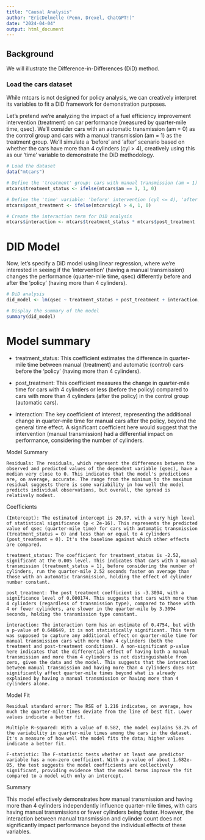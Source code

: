 ```yaml
---
title: "Causal Analysis"
author: "EricDelmelle (Penn, Drexel, ChatGPT!)"
date: "2024-04-04"
output: html_document
---
```

## Background

We will illustrate the Difference-in-Differences (DiD) method. 

### Load the cars dataset
While mtcars is not designed for policy analysis, we can creatively interpret its variables to fit a DiD framework for demonstration purposes.

Let's pretend we're analyzing the impact of a fuel efficiency improvement intervention (treatment) on car performance (measured by quarter-mile time, qsec). We'll consider cars with an automatic transmission (am = 0) as the control group and cars with a manual transmission (am = 1) as the treatment group. We'll simulate a 'before' and 'after' scenario based on whether the cars have more than 4 cylinders (cyl > 4), creatively using this as our 'time' variable to demonstrate the DiD methodology.
```r
# Load the dataset
data("mtcars")

# Define the 'treatment' group: cars with manual transmission (am = 1)
mtcars$treatment_status <- ifelse(mtcars$am == 1, 1, 0)

# Define the 'time' variable: 'before' intervention (cyl <= 4), 'after' intervention (cyl > 4)
mtcars$post_treatment <- ifelse(mtcars$cyl > 4, 1, 0)

# Create the interaction term for DiD analysis
mtcars$interaction <- mtcars$treatment_status * mtcars$post_treatment
```

# DID Model
Now, let's specify a DiD model using linear regression, where we're interested in seeing if the 'intervention' (having a manual transmission) changes the performance (quarter-mile time, qsec) differently before and after the 'policy' (having more than 4 cylinders).
```r
# DiD analysis
did_model <- lm(qsec ~ treatment_status + post_treatment + interaction, data = mtcars)

# Display the summary of the model
summary(did_model)
```
# Model summary
- treatment_status: This coefficient estimates the difference in quarter-mile time between manual (treatment) and automatic (control) cars before the 'policy' (having more than 4 cylinders).

- post_treatment: This coefficient measures the change in quarter-mile time for cars with 4 cylinders or less (before the policy) compared to cars with more than 4 cylinders (after the policy) in the control group (automatic cars).

- interaction: The key coefficient of interest, representing the additional change in quarter-mile time for manual cars after the policy, beyond the general time effect. A significant coefficient here would suggest that the intervention (manual transmission) had a differential impact on performance, considering the number of cylinders.

Model Summary

    Residuals: The residuals, which represent the differences between the observed and predicted values of the dependent variable (qsec), have a median very close to 0. This indicates that the model's predictions are, on average, accurate. The range from the minimum to the maximum residual suggests there is some variability in how well the model predicts individual observations, but overall, the spread is relatively modest.

Coefficients

    (Intercept): The estimated intercept is 20.97, with a very high level of statistical significance (p < 2e-16). This represents the predicted value of qsec (quarter-mile time) for cars with automatic transmission (treatment_status = 0) and less than or equal to 4 cylinders (post_treatment = 0). It's the baseline against which other effects are compared.

    treatment_status: The coefficient for treatment_status is -2.52, significant at the 0.005 level. This indicates that cars with a manual transmission (treatment_status = 1), before considering the number of cylinders, run the quarter-mile 2.52 seconds faster on average than those with an automatic transmission, holding the effect of cylinder number constant.

    post_treatment: The post_treatment coefficient is -3.3094, with a significance level of 0.000174. This suggests that cars with more than 4 cylinders (regardless of transmission type), compared to those with 4 or fewer cylinders, are slower in the quarter-mile by 3.3094 seconds, holding the transmission type constant.

    interaction: The interaction term has an estimate of 0.4754, but with a p-value of 0.648649, it is not statistically significant. This term was supposed to capture any additional effect on quarter-mile time for manual transmission cars with more than 4 cylinders (both the treatment and post-treatment conditions). A non-significant p-value here indicates that the differential effect of having both a manual transmission and more than 4 cylinders is not distinguishable from zero, given the data and the model. This suggests that the interaction between manual transmission and having more than 4 cylinders does not significantly affect quarter-mile times beyond what is already explained by having a manual transmission or having more than 4 cylinders alone.

Model Fit

    Residual standard error: The RSE of 1.216 indicates, on average, how much the quarter-mile times deviate from the line of best fit. Lower values indicate a better fit.

    Multiple R-squared: With a value of 0.582, the model explains 58.2% of the variability in quarter-mile times among the cars in the dataset. It's a measure of how well the model fits the data; higher values indicate a better fit.

    F-statistic: The F-statistic tests whether at least one predictor variable has a non-zero coefficient. With a p-value of about 1.682e-05, the test suggests the model coefficients are collectively significant, providing evidence that the model terms improve the fit compared to a model with only an intercept.

Summary

This model effectively demonstrates how manual transmission and having more than 4 cylinders independently influence quarter-mile times, with cars having manual transmissions or fewer cylinders being faster. However, the interaction between manual transmission and cylinder count does not significantly impact performance beyond the individual effects of these variables.

